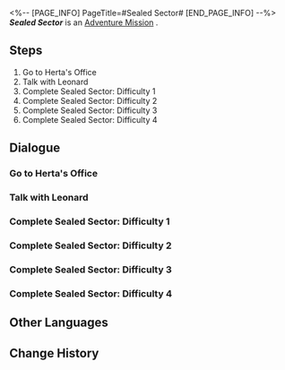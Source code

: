 <%-- [PAGE_INFO]
PageTitle=#Sealed Sector#
[END_PAGE_INFO] --%>
{{Stub|Dialogue, characters, and location(s)}}
{{Mission Infobox
|id            = 2000705
|title         = 
|image         = Mission Sealed Sector.png
|type          = Adventure
|event_name    = 
|chapter       = 
|requirements  = [[Companion Mission]] ''[[Punklorde Mentality]]'' completed
|summary       = <!--official mission summary from Fate's Atlas-->
|characters    = <!--characters that appear in this mission-->
|startLocation = <!--location as it intially appears on the mission screen-->
|world         = <!--i.e. Penacony-->
|area          = <!--i.e. A Child's Dream-->
|prev          = 
|next          = 
|exp           = 
|credits       = 
|stellarJade   = 
|other         = 
}}
'''''Sealed Sector''''' is an [[Adventure Mission]]<!--in [world]-->.

==Steps==
# Go to Herta's Office
# Talk with Leonard
# Complete Sealed Sector: Difficulty 1
# Complete Sealed Sector: Difficulty 2
# Complete Sealed Sector: Difficulty 3
# Complete Sealed Sector: Difficulty 4

<!--
==Gameplay Notes==

--><!--
==Trial Character==

-->
==Dialogue==
{{Stub Dialogue}}
===Go to Herta's Office===
{{Mission Description|type=adventure|location=<!--to be added-->|The troubles caused by Silver Wolf have finally abated, but Leonard still looks concerned...}}
{{Dialogue Start}}
:{{tx}}
{{Dialogue End}}

===Talk with Leonard===
{{Mission Description|type=adventure|location=<!--to be added-->|update|The troubles caused by Silver Wolf have abated, but Leonard still looks concerned...}}
{{Dialogue Start}}
:{{tx}}
{{Dialogue End}}

===Complete Sealed Sector: Difficulty 1===
{{Mission Description|type=adventure|location=<!--to be added-->|update|The troubles caused by Silver Wolf have abated, but Leonard still looks concerned.<br />He's asking for your help to complete a task that will improve the space station's cybersecurity and help him keep his job...}}
{{Dialogue Start}}
:{{tx}}
{{Dialogue End}}

===Complete Sealed Sector: Difficulty 2===
{{Mission Description|type=adventure|location=<!--to be added-->|update|The troubles caused by Silver Wolf have abated, but Leonard still looks concerned.<br />He's asking for your help to complete a task that will improve the space station's cybersecurity and help him keep his job...}}
{{Dialogue Start}}
:{{tx}}
{{Dialogue End}}

===Complete Sealed Sector: Difficulty 3===
{{Mission Description|type=adventure|location=<!--to be added-->|update|The troubles caused by Silver Wolf have abated, but Leonard still looks concerned.<br />He's asking for your help to complete a task that will improve the space station's cybersecurity and help him keep his job...}}
{{Dialogue Start}}
:{{tx}}
{{Dialogue End}}

===Complete Sealed Sector: Difficulty 4===
{{Mission Description|type=adventure|location=<!--to be added-->|update|The troubles caused by Silver Wolf have abated, but Leonard still looks concerned.<br />He's asking for your help to complete a task that will improve the space station's cybersecurity and help him keep his job...}}
{{Dialogue Start}}
:{{tx}}
{{Dialogue End}}

==Other Languages==
{{Other Languages
|en   = Sealed Sector
|zhs  = 封锁扇区
|zht  = 封鎖磁區
|ja   = 封鎖セクタ
|ko   = 봉쇄 섹터
|es   = Sector cerrado
|fr   = Secteur bouclé
|ru   = Изолированная зона
|th   = กวาดล้างโซนปิดผนึก
|vi   = Khu Vực Phong Tỏa
|de   = Versiegelter Sektor
|id   = Sektor Tersegel
|pt   = Setor Trancado
}}

==Change History==
{{Change History|1.1}}
